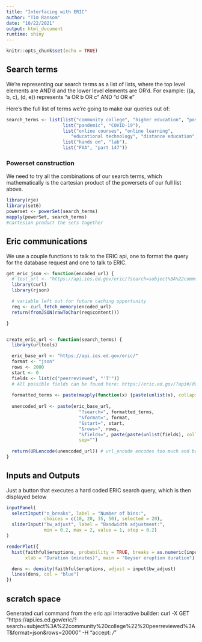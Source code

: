 ```yaml
---
title: "Interfacing with ERIC"
author: "Tim Ransom"
date: "10/22/2021"
output: html_document
runtime: shiny
---
```


```r
knitr::opts_chunk$set(echo = TRUE)
```

## Search terms

We're representing our search terms as a list of lists, where the top level elements
are AND'd and the lower level elements are OR'd. For example: ((a, b, c), (d, e))
represents "a OR b OR c" AND "d OR e"

Here's the full list of terms we're going to make our queries out of:
```r
search_terms <- list(list("community college", "higher education", "postsecondary education"),
                     list("pandemic", "COVID-19"),
                     list("online courses", "online learning",
                        "educational technology", "distance education", "electronic learning"),
                     list("hands on", "lab"),
                     list("FAA", "part 147"))
```


### Powerset construction

We need to try all the combinations of our search terms, which mathematically
is the cartesian product of the powersets of our full list above.
```r
library(rje)
library(set6)
powerset <- powerSet(search_terms)
mapply(powerSet, search_terms)
#cartesian product the sets together

```


## Eric communications

We use a couple functions to talk to the ERIC api, one to format the query for
the database request and one to talk to ERIC.

```r
get_eric_json <- function(encoded_url) {
  # test_url <- "https://api.ies.ed.gov/eric/?search=subject%3A%22community%20college%22%20peerreviewed%3AT&format=json&rows=20000"
  library(curl)
  library(rjson)

  # variable left out for future caching opportunity
  req <- curl_fetch_memory(encoded_url)
  return(fromJSON(rawToChar(req$content)))

}


create_eric_url <- function(search_terms) {
  library(urltools)

  eric_base_url <- "https://api.ies.ed.gov/eric/"
  format <- "json"
  rows <- 2000
  start <- 0
  fields <- list(c("peerreviewed", "'T'"))
  # All possible fields can be found here: https://eric.ed.gov/?api#/default/get_eric_
  
  formatted_terms <- paste(mapply(function(x) {paste(unlist(x), collapse = " OR ")}, search_terms), collapse = " AND ")
  
  unencoded_url <- paste(eric_base_url, 
                           "?search=", formatted_terms, 
                           "&format=", format, 
                           "&start=", start,
                           "&rows=", rows, 
                           "&fields=", paste(paste(unlist(fields), collapse=":"), collapse = " "), 
                           sep="")
  
  return(URLencode(unencoded_url)) # url_encode encodes too much and breaks the api but this function works
}
```

## Inputs and Outputs

Just a button that executes a hard coded ERIC search query, which is then displayed below

```r
inputPanel(
  selectInput("n_breaks", label = "Number of bins:",
              choices = c(10, 20, 35, 50), selected = 20),
  sliderInput("bw_adjust", label = "Bandwidth adjustment:",
              min = 0.2, max = 2, value = 1, step = 0.2)
)

renderPlot({
  hist(faithful$eruptions, probability = TRUE, breaks = as.numeric(input$n_breaks),
       xlab = "Duration (minutes)", main = "Geyser eruption duration")

  dens <- density(faithful$eruptions, adjust = input$bw_adjust)
  lines(dens, col = "blue")
})
```


## scratch space

Generated curl command from the eric api interactive builder:
curl -X GET "https://api.ies.ed.gov/eric/?search=subject%3A%22community%20college%22%20peerreviewed%3AT&format=json&rows=20000" -H  "accept: */*"



